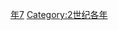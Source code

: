 {{Catnav|頁面分類|历史|歷史時代|年|2世纪各年}}
{{Commons category|107}}

[[Category:100年代|年7]]
[[Category:2世纪各年|Category:2世纪各年]]